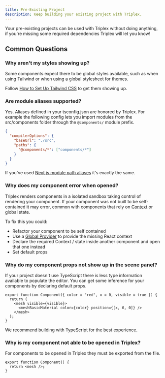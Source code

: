 ```yaml
---
title: Pre-Existing Project
description: Keep building your existing project with Triplex.
---
```


Your pre-existing projects can be used with Triplex without doing anything, if you're missing some required dependencies Triplex will let you know!

## Common Questions

### Why aren't my styles showing up?

Some components expect there to be global styles available, such as when using Tailwind or when using a global stylesheet for themes.

Follow [How to Set Up Tailwind CSS](/resources/tailwind-css) to get them showing up.

### Are module aliases supported?

Yes. Aliases defined in your tsconfig.json are honored by Triplex. For example the following config lets you import modules from the src/components folder through the `@components/` module prefix.

```json filename="tsconfig.json"
{
  "compilerOptions": {
    "baseUrl": "./src",
    "paths": {
      "@components/*": ["components/*"]
    }
  }
}
```

If you've used [Next.js module path aliases](https://nextjs.org/docs/14/app/building-your-application/configuring/absolute-imports-and-module-aliases) it's exactly the same.

### Why does my component error when opened?

Triplex renders components in a isolated sandbox taking control of rendering your component. If your component was not built to be self-contained it may error, common with components that rely on [Context](https://react.dev/learn/passing-data-deeply-with-context) or global state.

To fix this you could:

- Refactor your component to be self contained
- Use a [Global Provider](/docs/building-your-scene/providers) to provide the missing React context
- Declare the required Context / state inside another component and open that one instead
- Set default props

### Why do my component props not show up in the scene panel?

If your project doesn't use TypeScript there is less type information available to populate the editor. You can get some inference for your components by declaring default props.

```tsx /color = "red"/ /x = 0/ /visible = true/
export function Component({ color = "red", x = 0, visible = true }) {
  return (
    <mesh visible={visible}>
      <meshBasicMaterial color={color} position={[x, 0, 0]} />
    </mesh>
  );
}
```

We recommend building with TypeScript for the best experience.

### Why is my component not able to be opened in Triplex?

For components to be opened in Triplex they must be exported from the file.

```tsx {2}
export function Component() {
  return <mesh />;
}
```
